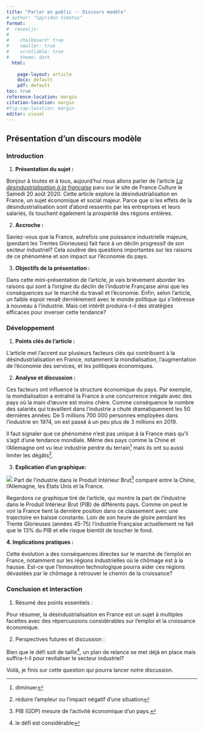 ```yaml
---
title: "Parler en public -- Discours modèle"
# author: "Spyridon Simotas"
format: 
#  revealjs: 
#    
#    chalkboard: true
#    smaller: true
#    scrollable: true
#    theme: dark
  html: 
    
    page-layout: article
    docx: default
    pdf: default
toc: true
reference-location: margin
citation-location: margin
#fig-cap-location: margin
editor: visual  
---
```


## Présentation d'un discours modèle

### Introduction

1.  **Présentation du sujet :**

Bonjour à toutes et à tous, aujourd'hui nous allons parler de l'article [*La désindustrialisation à la française*](https://www.radiofrance.fr/franceculture/podcasts/la-bulle-economique/la-desindustrialisation-a-la-francaise-8496335) paru sur le site de France Culture le Samedi 20 août 2020. Cette article explore la désindustrialisation en France, un sujet économique et social majeur. Parce que si les effets de la désindustrialisation sont d'abord ressentis par les entreprises et leurs salariés, ils touchent également la prospérité des régions entières.

2.  **Accroche :**

Saviez-vous que la France, autrefois une puissance industrielle majeure, (pendant les Trentes Glorieuses) fait face à un déclin progressif de son secteur industriel? Cela soulève des questions importantes sur les raisons de ce phénomène et son impact sur l'économie du pays.

3.  **Objectifs de la présentation :**

Dans cette mini-présentation de l'article, je vais brièvement aborder les raisons qui sont à l'origine du déclin de l'industrie Française ainsi que les conséquences sur le marché du travail et l'économie. Enfin, selon l'article, un faible espoir renaît dernièrement avec le monde politique qui s'intéresse à nouveau à l'industrie. Mais cet intérêt produira-t-il des stratégies efficaces pour inverser cette tendance?

### Développement

1.  **Points clés de l'article :**

L'article met l'accent sur plusieurs facteurs clés qui contribuent à la désindustrialisation en France, notamment la mondialisation, l'augmentation de l'économie des services, et les politiques économiques.

2.  **Analyse et discussion :**

Ces facteurs ont influencé la structure économique du pays. Par exemple, la mondialisation a entraîné la France à une concurrence inégale avec des pays où la main d'œuvre est moins chère. Comme conséquence le nombre des salariés qui travaillent dans l'industrie a chuté dramatiquement les 50 dernières années: De 5 millions 700 000 personnes employées dans l'industrie en 1974, on est passé à un peu plus de 3 millions en 2019.

Il faut signaler que ce phénomène n'est pas unique à la France mais qu'il s'agit d'une tendance mondiale. Même des pays comme la Chine et l'Allemagne ont vu leur industrie perdre du terrain[^06-discours-modele-1] mais ils ont su aussi limiter les dégâts[^06-discours-modele-2].

[^06-discours-modele-1]: diminuer

[^06-discours-modele-2]: réduire l'ampleur ou l'impact négatif d'une situation

3.  **Explication d'un graphique:**

![](https://www.radiofrance.fr/s3/cruiser-production/2020/07/19131df2-a075-4ebc-9795-6a91b894039d/860_banque_mondiale_pib_industrie.jpg) Part de l'industrie dans le Produit Intérieur Brut[^06-discours-modele-3] comparé entre la Chine, l'Allemagne, les Etats Unis et la France.

[^06-discours-modele-3]: PIB (GDP) mesure de l'activité économique d'un pays.

Regardons ce graphique tiré de l'article, qui montre la part de l'industrie dans le Produit Intérieur Brut (PIB) de différents pays. Comme on peut le voir la France tient la dernière position dans ce classement avec une trajectoire en baisse constante. Loin de son heure de gloire pendant les Trente Glorieuses (années 45-75) l'industrie Française actuellement ne fait que le 13% du PIB et elle risque bientôt de toucher le fond.

**4. Implications pratiques :**

Cette évolution a des conséquences directes sur le marché de l'emploi en France, notamment sur les régions industrielles où le chômage est à la hausse. Est-ce que l'innovation technologique pourra aider ces régions dévastées par le chômage à retrouver le chemin de la croissance?

### Conclusion et interaction

1.  Résumé des points essentiels :

Pour résumer, la désindustrialisation en France est un sujet à multiples facettes avec des répercussions considérables sur l'emploi et la croissance économique.

2.  Perspectives futures et discussion :

Bien que le défi soit de taille[^06-discours-modele-4], un plan de relance se met déjà en place mais suffira-t-il pour revitaliser le secteur industriel?

[^06-discours-modele-4]: le défi est considérable

Voilà, je finis sur cette question qui pourra lancer notre discussion.
